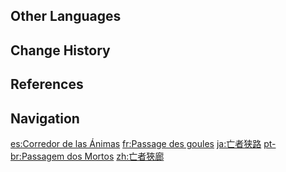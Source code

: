 {{Location Infobox
|image        = Passage of Ghouls.png
|type         = Subarea
|region       = Sumeru
|subregion    = Great Red Sand
|area         = Desert of Hadramaveth
}}
{{Location Intro|description=<p>A passage depressed between two cliffs that connects [[Wadi Al-Majuj]] to [[The Sands of Al-Azif]].</p>}}
<!--
==Points of Interest==
{{Locations by Category Table|type=Points of Interest}}
--><!--
==Quests==
{{Quests by Category List|heo=1}}
--><!--
==Features==
===Exploration===
''(To be added.)''
--><!--
===Enemies===
<!--
====Normal Bosses====
* {{Enemy}}
====Elite Enemies====
====Common Enemies====
--><!--
===Local Specialties===
''(To be added.)''
--><!--
===Interactables===
==Trivia==
-->
==Other Languages==
{{Other Languages
|en      = Passage of Ghouls
|zhs     = 亡者狭廊
|zhs_rm  = Wángzhě Xiáláng
|zht     = 亡者狹廊
|zht_rm  = Wángzhě Xiáláng
|zh_tl   = Narrow Passage of the Deceased
|ja      = {{Rubi|亡|もう|者|じゃ|狭|きょう|路|ろ}}
|ja_rm   = Mouja Kyouro<ref>[[Map]], Label: Passage of Ghouls (Japanese)</ref>
|ja_tl   = Narrow Passage of the Dead
|ko      = 망자의 통로
|ko_rm   = Mangja-ui Tongno
|ko_tl   = Path of the Deceased
|es      = Corredor de las Ánimas
|es_tl   = Corridor of Souls
|fr      = Passage des goules
|fr_tl   = Passage of Ghouls
|ru      = Проход гулей
|ru_tl   = Passage of Ghouls
|th      = Passage of Ghouls
|vi      = Lối Hẹp Ma Quỷ
|vi_tl   = 
|de      = Korridor der Verstorbenen
|de_tl   = Corridor of the Deceased
|id      = Passage of Ghouls
|pt      = Passagem dos Mortos
|pt_tl   = 
|tr      = Hortlaklar Geçidi
|tr_tl   = The Ghosts' Passage
|it      = Passaggio dei Ghoul
|it_tl   = Passage of Ghouls
}}

==Change History==
{{Change History|3.4}}

==References==
{{Reflist}}

==Navigation==
{{Area Navbox|Sumeru}}

[[es:Corredor de las Ánimas]]
[[fr:Passage des goules]]
[[ja:亡者狭路]]
[[pt-br:Passagem dos Mortos]]
[[zh:亡者狹廊]]